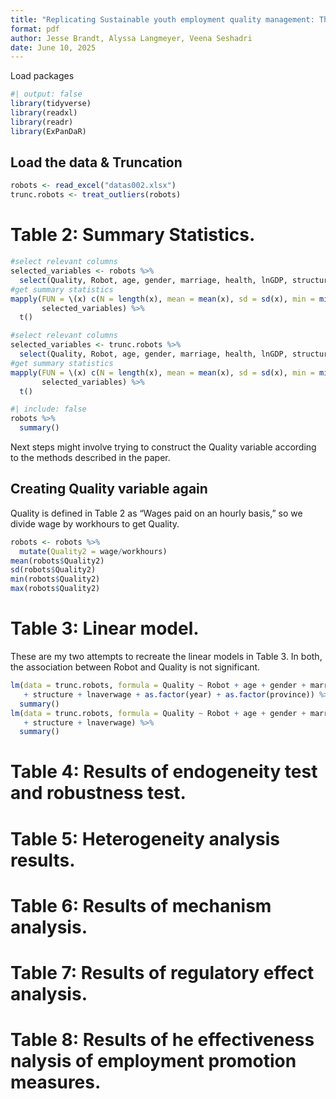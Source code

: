 ```yaml
---
title: "Replicating Sustainable youth employment quality management: The impact of robotization in China by Fucheng Liang and Yi Liu"
format: pdf
author: Jesse Brandt, Alyssa Langmeyer, Veena Seshadri
date: June 10, 2025
---
```

Load packages
```r
#| output: false
library(tidyverse)
library(readxl)
library(readr)
library(ExPanDaR)
```

## Load the data & Truncation
```r
robots <- read_excel("datas002.xlsx")
trunc.robots <- treat_outliers(robots)
```

# Table 2: Summary Statistics.
```r
#select relevant columns
selected_variables <- robots %>%
  select(Quality, Robot, age, gender, marriage, health, lnGDP, structure, lnaverwage)
#get summary statistics
mapply(FUN = \(x) c(N = length(x), mean = mean(x), sd = sd(x), min = min(x), max = max(x)), 
       selected_variables) %>%
  t()

```
```r
#select relevant columns
selected_variables <- trunc.robots %>%
  select(Quality, Robot, age, gender, marriage, health, lnGDP, structure, lnaverwage)
#get summary statistics
mapply(FUN = \(x) c(N = length(x), mean = mean(x), sd = sd(x), min = min(x), max = max(x)), 
       selected_variables) %>%
  t()
```


```r
#| include: false
robots %>%
  summary()
```
Next steps might involve trying to construct the Quality variable according to the methods described in the paper.

## Creating Quality variable again
Quality is defined in Table 2 as "Wages paid on an hourly basis," so we divide wage by workhours to get Quality.

```r
robots <- robots %>%
  mutate(Quality2 = wage/workhours)
mean(robots$Quality2)
sd(robots$Quality2)
min(robots$Quality2)
max(robots$Quality2)
```

# Table 3: Linear model.
These are my two attempts to recreate the linear models in Table 3. In both, the association between Robot and Quality is not significant.
```r
lm(data = trunc.robots, formula = Quality ~ Robot + age + gender + marriage + health + lnGDP
   + structure + lnaverwage + as.factor(year) + as.factor(province)) %>%
  summary()
lm(data = trunc.robots, formula = Quality ~ Robot + age + gender + marriage + health + lnGDP
   + structure + lnaverwage) %>%
  summary()
```



# Table 4: Results of endogeneity test and robustness test.


# Table 5: Heterogeneity analysis results.

# Table 6: Results of mechanism analysis.

# Table 7: Results of regulatory effect analysis.

# Table 8: Results of he effectiveness nalysis of employment promotion measures. 